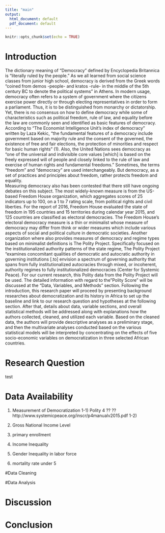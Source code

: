 ```yaml
---
title: "main"
output:
  html_document: default
  pdf_document: default
---
```


```r
knitr::opts_chunk$set(echo = TRUE)
```

# Introduction
The dictionary meaning of "Democracy" defined by Encyclopedia Britannica is "literally ruled by the people." As we all learned from social science classes from junior high school, democracy is derived from the Greek words "coined from demos -people- and kratos -rule- in the middle of the 5th century BC to denote the political systems" in Athens. In modern usage, democracy often refers to a system of government where the citizens exercise power directly or through electing representatives in order to form a parliament. Thus, it is to be distinguished from monarchy or dictatorship. Yet, there is no consensus on how to define democracy while some of characteristics such as political freedom, rule of law, and equality before the law are commonly seen and identified as basic features of democracy. According to "The Economist Intelligence Unit's index of democracy" written by Laza Kekic, "the fundamental features of a democracy include government based on majority rule and the consent of the governed, the existence of free and fair elections, the protection of minorities and respect for basic human rights" (1). Also, the United Nations sees democracy as "one of the universal and indivisible core values [which] is based on the freely expressed will of people and closely linked to the rule of law and exercise of human rights and fundamental freedoms." Sometimes, the terms "freedom" and "democracy" are used interchangeably. But democracy, as a set of practices and principles about freedom, rather protects freedom and equality.   
Measuring democracy also has been contested that there still have ongoing debates on this subject. The most widely-known measure is from the US-based Freedom House organization, which aggregates scores of 25 indicators up to 100, on a 1 to 7 rating scale, from political rights and civil liberties. For the report of 2016, Freedom House evaluated the state of freedom in 195 countries and 15 territories during calendar year 2015, and 125 countries are classified as electoral democracies. The Freedom House's electoral democracy measure is a thin or minimalist whose measure of democracy may differ from think or wider measures which include various aspects of social and political culture in democratic societies. Another organization where also provides measures of democracy and regime types based on minimalist definitions is The Polity Project. Specifically focused on the institutionalized authority patterns of the state regime, The Polity Project "examines concomitant qualities of democratic and autocratic authority in governing institutions [.to] envision a spectrum of governing authority that spans from fully institutionalized autocracies through mixed, or incoherent, authority regimes to fully institutionalized democracies (Center for Systemic Peace). For our current research, this Polity data from the Polity Project will be used. The detailed information with regard to the "Polity Score" will be discussed at the "Data, Variables, and Methods" section. 
Following the introduction, this research paper will proceed by presenting background researches about democratization and its history in Africa to set up the baseline and link to our research question and hypotheses at the following section. After that, details about data, variable sections, and overall statistical methods will be addressed along with explanations how the authors collected, cleaned, and utilized each variable. Based on the cleaned data, the authors will provide descriptive analyses as a preliminary stage, and then the multivariate analyses conducted based on the various statistical models will be interpreted by concentrating on the effects of five socio-economic variables on democratization in three selected African countries. 

  

# Research Question
test


# Data Availability

1) Measurement of Democratization
  1-1) Polity 4
 ?? ??http://www.systemicpeace.org/inscr/p4manualv2015.pdf
  1-2) 

2) Gross National Income Level

3) primary enrollment

4) Income Inequality

5) Gender Inequality in labor force

6) mortality rate under 5

#Data Cleaning

#Data Analysis

# Discussion

# Conclusion
```r


```

